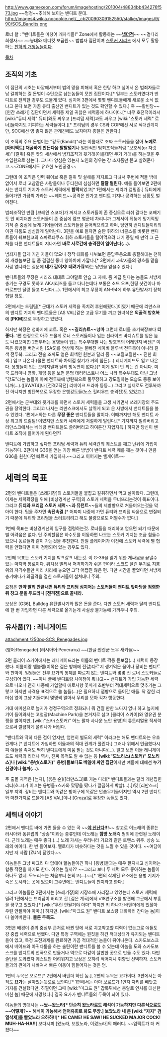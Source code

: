 http://www.gamexeon.com/forum/imagehosting/201004/48834bb434276f573.jpg
~~멍청~~추례해 보이는 밴디트 분대.
http://images4.wikia.nocookie.net/__cb20090309152550/stalker/images/9/90/SCS_Bandits.png

로너 왈 : "밴디트들은 미쳤어 개자식들!"
Zone에서 활동하는 ~~'''[[냅더적]]'''~~ ~~곁다리 희생자~~ ~~붕대와 메디킷 보급원~~ 범법자 집단이며 [[스토커 시리즈]] 에서 모두 활동하는 [[천하의 개쌍놈들]]이다.

[[목차]]

== 조직의 기초 ==
이 집단의 시초는 바깥에서부터 법의 망을 피해서 혹은 한탕 하고 싶어서 온 범죄자들로 남 갈취하는 걸 돈벌이 수단으로 삼는놈들이 모인 집단이다.[* 일부는 스토커였다가 밴디트로 전직한 경우도 드물게 있다. 심지어 3편에서 몇몇 밴디트들에게 새로운 소식 없냐고 묻다 보면 가끔 듀티 출신인 밴디트가 있는 것도 확인할 수 있다.] 즉 ~~활빈당~~ [인간 쓰레기] 집단이면서 세력중 제일 귀찮은 세력중에 하나이다.[* 너무 호전적이라서 [wiki:"듀티 세력" 듀티]와도 싸우고 [프리덤 세력]과도 싸우고 [wiki:"스토커 세력" 로너]들까지도 기피하는 세력들이다.][* 프리덤의 경우 CS와 COP에선 서로 적대관계지만, SOC에선 영 좋지 않은 관계긴해도 보자마자 총질은 안한다.]

이 조직의 주요 돈벌이는 "강도(Bandit)"라는 이름대로 초짜 스토커들을 잡아 '''노예로 [아티팩트] 채굴하게 만든다음 탈탈털기'''나 일반적인 범죄조직들처럼 "보호세(or 자릿세)" [갈취] 혹은 밖의 세상에서 범죄조직과 뒷거래(이를테면 무기 거래)를 하는것을 주 수입원으로 삼는다. 그나마 양심은 있는지 노인의 경우는 걍 소지품만 뜯고 살려준다고.~~ZONE에서도 유효한 노인공경~~

그런데 이 조직은 인력 웨이브 혹은 갈취 및 살해를 저지르고 다녀서 주변에 적들 밖에 없어서 로너 고참같은 사람들이나 듀티한테 심심하면 '''탈탈 털린다'''. 예를 들어보면 2편에서는 밴디트 기지가 스토커 세력에게 '''함락'''되었고[* 1편에서는 셰리가 캠핑중.] 듀티에게 들어가면 가끔씩 가라는 ~~레이드~~공격은 안가고 밴디트 기지나 공격하는 상황도 벌어진다.

범죄조직인 만큼 [브레인 스코처]가 꺼지고 스토커들이 존 중심으로 러쉬 갈때는 코빼기도 안 비치더만 스토커들이 존 중심에 캠프 몇군데 차리니까 그제서야 뒤늦게 밍기적밍기적 존 중심에 늦게 기어들어와 스토커들을 뜯어먹으려고 하며, 당연히 밴디트들끼리의 이권 다툼도 심심찮게 일어난다. 3편을 예로 들자면 술탄 휘하의 너클스를 비롯한 밴디트들이 쉐브첸코의 스파르타쿠스 휘하 스토커들을 털어먹으려 대기 중일 때 만약 그 근처를 다른 밴디트들이 지나가면 '''바로 서로간에 총격전이 일어난다(...).'''   

범죄자들 답게 거친 자들이 많으나 정작 대화를 나눠보면 문답무용으로 총질해대는 천하의 개쌍놈보단 입 좀 걸걸한 동네 양아치에 가깝다.[* 3편에서 과학자들의 경호를 맡을 사람 없냐라는 질문에 '''내가 갑이지! 데려가줘!'''라는 답변을 얻을수 있다.]

밴디트들의 무장은 시리즈 대대로 그야말로 안습 그 자체. 좀 계급 된다는 놈들도 서방제 총기는 구경도 못하고 AK시리즈를 들고 다니는데다 보통은 소드 오프,헌팅 샷건이나 마카로프만 달랑 들고 다닌다(...). 1편에서의 최고 무장이 AN-94에 하부 유탄발사기 장착형일 정도.

2편에서는 드림팀[* 군대가 스토커 세력을 족치려 후원해줬다.]이였기 때문에 리만스크의 밴디트 기지의 밴디트들은 [AS VAL]같은 고급 무기를 끼고 한녀석은 '''외골격 방호복'''에 '''[PKM]'''으로 무장하고 있었다. 

하지만 복장은 청바지에 코트. 혹은 '''~~길리슈트~~넝마''' 그런데 로너들 초기복장보다 '''더좋다.''' 1편 한정으로 아주 드물게 로너 스토커들이나 입는 선라이즈 바디슈트를 입은 놈도 나왔으며(!) 2편부터는 용병들이 입는 특수부대삘 나는 방호복의 어레인지 버전[* 이쪽은 용병들 버전처럼 [SAS]를 연상케 하는 물빠진 네이비 블루색 전투복이 아니라 갈색 전투복. 그리고 전술 조끼도 옅은 회색인 원본과 달리 좀 ~~꼬질꼬질한~~ 진한 회색.] 입고 나온다.(물론 밴디트와 차이점 찾기가 거의 힘든(...) 레니게이드도 입고 나온다. 용병들이 입는 오리지널과 달리 방독면이 없다.)[* 이게 말이 안 되는 건 아니다. 미국 드라마나 영화, 게임 등을 보면 분명 테러리스트나 어느 나라 특수부대도 아닌 그냥 "강도"라는 놈들이 아예 전투복에 방탄복으로 풀무장하고 강도질하는 모습도 종종 보이니까(...).([SWAT4]나 [전격Z작전] 리메이크 드라마 등등...) 그리고 실제로도 전투복까진 아니지만 방탄복으로 무장한 은행강도들(노스 헐리우드 총격전)도 있었고.]

2편에서는 군부대와 뒷거래를 하면서 스토커 세력들을 고생 시키면서 쓰레기장의 주도권을 장악한다. 그리고 나서는 리만스크에서도 날뛰게 되고 온 사방에서 밴디트들을 볼수 있었다. 1편에서와는 다른 '''무장 좋은''' 밴디트들을 말이다. 이때까지만 해도 밴디트 사상 최고의 드림팀! 이였지만 스토커 세력에게 처절하게 발린다.[* 기지까지 밀려버리고 리만스크에서는 베테랑 밴디트들도 쓸려버리고 하여튼간 자업자득.] 하지만 당신이 밴디트 조직에 들어가게 된다면??

밴디트에 가입하고 싶다면 프리덤 세력과 듀티 세력간의 퀘스트를 깨고 난뒤에 가입이 가능하다. 2편에서 G36을 얻는 가장 빠른 방법이 밴디트 세력 퀘를 깨는 것이니 만큼 G36을 원한다면 빠르게 가입하자.~~그리고 이어지는 헬게이트~~

= 세력의 목표 =
2편의 밴디트들은 [쓰레기장]의 스토커들을 붙잡고 갈취하면서 먹고 살아왔다. 그런데, 이제는 세력확장을 위해 [비상경계선 구역]의 스토커 세력을 무너뜨리는것이 목표이다. 그리고 '''듀티와 프리덤 스토커 세력~~과 뮤턴트~~'''들의 세방향으로 쳐들어오는것을 막아야 한다. 팁을 주자면 '''속전속결'''.[* 어짜피 나중에 가면 듀티와 프리덤 싸움으로 변질되기 때문에 듀티와 프리덤을 쓰러트리려고 해도 물량으로도 어쩔수가 없다.]

1번째 목표는 비상경계선의 입구를 점령하는것. 로너들을 처리하고 얻으면 되기 때문에 별 어려움은 없다. 단 주의할점은 하수도를 이동하면 나오는 스토커 기지는 조금 힘들수 있으니 동료들과 같이 가는것을 추천한다. 만일 플레이어가 이전에 스토커 세력에 별 협력을 안했다면 이미 점령되어 있는 경우도 있다.

2번째 목표는 스토커 기지를 박ㅋ살ㅋ 내는것. 이 G-36을 얻기 위한 개싸움을 끝낼수 있는 마지막 통로이다. 위치상 멀리서 저격하기가 쉬운 편이라 스코프 달린 무기로 지붕위의 저격수들만 미리 처리해 놓으면 그닥 어렵진 않은 편. 다만 시간을 끌었다면 서방제 총기에다가 외골격을 걸친 스토커들이 설쳐대니 주의.

요점은 '''만약 빨리 안끝내면 듀티와 프리덤 심지어는 스토커들이 밴디트 앞마당을 점령한뒤 창고 문을 두드리니 [전격전]으로 끝내라.'''

보상은 [G36], Bulldog 유탄발사기와 많은 돈을 준다. 다만 스토커 세력과 달리 밴디트에 한 번 가입하면 다른 세력으로 옮기는게 사실상 불가능에 가까우니 주의.

== 유사품(?) : 레니게이드 ==
attachment:/250px-SCS_Renegades.jpg

(영어:Renegade)
(러시아어:Ренегаты)
~~(한글:반란군 노무 새키들)~~

2편 클리어 스카이에서는 레니게이드라는 이름의 밴디트 짝퉁 듣보잡(...) 세력이 등장했다. 이름이랑 엠블렘(이쪽은 검은 방패에 전갈)다르지 생겨먹은 꼴이나 장비는 밴디트와 판박이. 일원들은 전부 요가의 통제를 따르지 않는 밴디트와 몇몇 전 로너 스토커들로 구성되어 있다. ~~아니 글쎄 밴디트랑 차이점이 뭐냐고~~ 밴디트가 가입 가능한 세력으로 나오니 괜히 나중에 가입할때 애로사항 꽃피게 초반부터 적대세력으로 맞추기는 그렇고 하지만 사격용 표적으로 쓸 놈들(...)은 필요하니 땜빵으로 들어간 애들. 꽉 잡힌 리더십 없이 그냥 지들끼리 몇명씩 알아서 무리를 모아 각자 행동한다.

거대 에미션으로 늪지가 청정구역으로 정화되니 뭐 건질 만한 노다지 없나 하고 늪지에 기어 들어와서는 고철장(Machine Park)을 본거지로 삼고 [클리어 스카이]와 영유권 분쟁을 벌이지만, [wiki:"스카(스토커)" 어느 팔자 사나운 노안 용병]의 튜토리얼용 적세력으로써 깔끔하게 쓸려나가 버린다.

"밴디트와 딱히 다른 점이 없지만, 엄연히 별도의 세력" 이라고는 해도 밴디트와는 우호 관계다.[* 밴디트에 가입하면 이들과의 적대 관계가 풀린다.] 그러나 위에서 언급했다시피 얘들을 족쳐도 딱히 밴디트에게 미움 받는 것도 아니다(...). 알고 보면 이들 레니게이드도 세력의 리더나 역사, 진짜 목적도 알 수 없는 등 '''[wiki:"모노리스(스토커)" 모노리스]나 [wiki:"용병(스토커)" 용병]들보다도 베일에 싸인 집단'''이지만 얘들에 대해선 '''누가 신경이나 쓸까(...).'''

주 출몰 지역은 [늪지], [붉은 숲]([리만스크]로 가는 다리[* 밴디트들과는 달리 개념잡힌 리더(호그)가 이끄는 용병들+스카와 맞짱을 떴다가 깔끔하게 박살(...).])및 [리만스크] 일부 지역. 장비는 밴디트와 똑같은 방어구에 똑같은 안습무기들이지만 역시 2편 밴디트와 마찬가지로 드물게 [AS VAL]이나 [Groza]로 무장한 놈들도 있다.

== 세력내 이야기 ==
{{{#!html
<object width="560" height="315"><param name="movie" value="//www.youtube.com/v/k-3d038daD0?version=3&amp;hl=ko_KR&amp;rel=0"></param><param name="allowFullScreen" value="true"></param><param name="allowscriptaccess" value="always"></param><embed src="//www.youtube.com/v/k-3d038daD0?version=3&amp;hl=ko_KR&amp;rel=0" type="application/x-shockwave-flash" width="560" height="315" allowscriptaccess="always" allowfullscreen="true"></embed></object>
}}}
2편에서 밴디트 바에 가면 들을 수 있는 곡 ~~'''[[야 신난다]]!!!'''~~ 
참고로 이노래의 종류는 러시아와 동유럽의 "상송"이라는 종류인데 이노래는 '''깜방 노래'''즉 범죄에 관련된 노래이다. 근데 노래는 매우 좋다.(...) 노래 가사는 우리나라 가요와 같은 로맨스 위주. 
{{{#!html
<object style="height: 390px; width: 640px"><param name="movie" value="http://www.youtube.com/v/IresLH-cG5w?version=3"><param name="allowFullScreen" value="true"><param name="allowScriptAccess" value="always"><embed src="http://www.youtube.com/v/IresLH-cG5w?version=3" type="application/x-shockwave-flash" allowfullscreen="true" allowScriptAccess="always" width="640" height="390"></object>
}}}
상송 노래의 예이다. 한 번 들어보자. 멜로디가 비슷하다는 것을 느낄 수 있을 것이다. ~~여담이지만 저 사람 [ZUN] 닮았다.~~

이놈들은 그냥 싸그리 다 없애야 할놈들이긴 하나 [용병]들과는 매우 잘지내고 심지어는 합동 작전을 하기도 한다. 이유는 뭘까?? ~~그러고 보니 두 세력 모두 좋아하는 놈들이 하나도 없네. 모노리스는 처음부터 논외고(...)~~[* 1편의 삭제된 요소에는 용병 기지가 죽은 도시라는 곳에 있으며 그주변에는 밴디트들이 천지라고 한다.] 

그리고 이놈들은 2편에서는 [쓰레기장]의 저장소에 자리잡고 있었는데 스토커 세력에 밀려 1편에서는 프리덤이 버리고 간 [검은 계곡]에서 x18연구소를 발견해 그곳에서 부흥을 꿈구고 있었다.[* [wiki:"우린 안될거야 아마" 하지만 키 하나가 바텐더에게 있잖아 우린 안될꺼야 아마.]] 하지만. [wiki:"마크드 원" 밴디트 보스랑 대화하러 간다는 놈]이 다 쓸어버린다. '''물론 두목도.'''

3편은 배경이 존의 중심부 근처로 바뀐 탓에 서로 치고박고할 여력이 없는고로 얘들도 걍 중립 세력으로 변했다. 다만 특정 구역에는 뭔짓을 하건 적대상태가 유지되는 밴디트들이 있고, 특정 도전과제를 완료하면 가끔 적대적인 놈들이 튀어나온다. 스카도보스크에서 베어드와 아귀다툼을 하는 술탄이란 밴디트를 볼 수 있는데 이놈을 도와 스카도보스크를 밴디트의 천국으로 만들거나 역으로 다같이 살만한 곳으로 만들 수도 있다. 다만 술탄을 도와봤자 퀘스트만 어려워지고 보상은 오히려 적어지니 취향껏 선택하자. 스토커들과의 관계가 나빠져서 빠른 이동이 힘들어지는 것은 덤.

1편의 두목은 보로프[* 2편에서 바텐더 하던 놈.], 2편의 두목은 요가이다. 3편에서는 아직도 '''요가'''는 살아있는듯으로 보인다.[* 1편에서는 아마 보로프가 1인자 자리를 빼앗고 기지를 건설했다만, 하필이면 그때 [wiki:"마크드 원" 갑툭튀해선 총알로 인사를 대신한 미친 놈] 때문에 사망했다.] 결국 요가가 밴디트들의 두목이 되어 있다. 

이놈들의 명대사는 '''--쌌--왔노라[* 단순히 왔노라로도 해석이 가능하지만 다른식으로도~~어떻게?~~ 해석이 가능해서 언어유희로 봐도 무방.] 보았노라 내 큰 [wiki:"자지" 검열삭제]를 빨았노라 으하하!!'''[* '''HE CAME! HE SAW! HE SUCKED MAJOR COCK! MUH-HA-HA!!'''] 보다시피 [왔노라, 보았노라, 이겼노라]의 패러디. ~~임팩트가 더 커졌다~~
